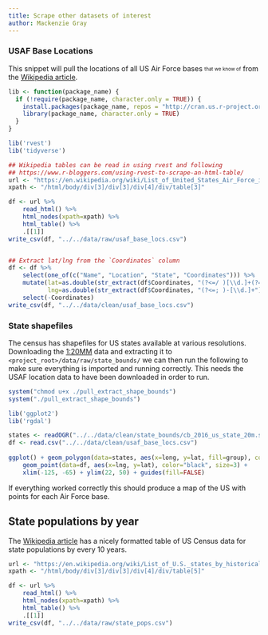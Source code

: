 ```yaml
---
title: Scrape other datasets of interest
author: Mackenzie Gray
---
```


### USAF Base Locations

This snippet will pull the locations of all US Air Force bases <sub><sup>that we know of</sup></sub> from the [Wikipedia article](https://en.wikipedia.org/wiki/List_of_United_States_Air_Force_installations).

```r
lib <- function(package_name) {
  if (!require(package_name, character.only = TRUE)) {
    install.packages(package_name, repos = "http://cran.us.r-project.org")
    library(package_name, character.only = TRUE)
  }
}
```

```r
lib('rvest')
lib('tidyverse')

## Wikipedia tables can be read in using rvest and following
## https://www.r-bloggers.com/using-rvest-to-scrape-an-html-table/
url <- "https://en.wikipedia.org/wiki/List_of_United_States_Air_Force_installations"
xpath <- "/html/body/div[3]/div[3]/div[4]/div/table[3]"

df <- url %>%
    read_html() %>%
    html_nodes(xpath=xpath) %>%
    html_table() %>%
    .[[1]]
write_csv(df, "../../data/raw/usaf_base_locs.csv")


## Extract lat/lng from the `Coordinates` column
df <- df %>%
    select(one_of(c("Name", "Location", "State", "Coordinates"))) %>%
    mutate(lat=as.double(str_extract(df$Coordinates, "(?<=/ )[\\d.]+(?=;)")),
           lng=as.double(str_extract(df$Coordinates, "(?<=; )-[\\d.]+"))) %>%
    select(-Coordinates)
write_csv(df, "../../data/clean/usaf_base_locs.csv")
```

### State shapefiles

The census has shapefiles for US states available at various resolutions. Downloading the [1:20MM](http://www2.census.gov/geo/tiger/GENZ2016/shp/cb_2016_us_state_20m.zip) data and extracting it to `<project_root>/data/raw/state_bounds/` we can then run the following to make sure everything is imported and running correctly. This needs the USAF location data to have been downloaded in order to run. 

```r
system("chmod u+x ./pull_extract_shape_bounds")
system("./pull_extract_shape_bounds")

lib('ggplot2')
lib('rgdal')

states <- readOGR("../../data/clean/state_bounds/cb_2016_us_state_20m.shp", layer="cb_2016_us_state_20m")
df <- read.csv("../../data/clean/usaf_base_locs.csv")
    
ggplot() + geom_polygon(data=states, aes(x=long, y=lat, fill=group), color="black") +
    geom_point(data=df, aes(x=lng, y=lat), color="black", size=3) +
    xlim(-125, -65) + ylim(22, 50) + guides(fill=FALSE)

```

If everything worked correctly this should produce a map of the US with points for each Air Force base.

## State populations by year

The [Wikipedia article](https://en.wikipedia.org/wiki/List_of_U.S._states_by_historical_population) has a nicely formatted table of US Census data for state populations by every 10 years.

```r
url <- "https://en.wikipedia.org/wiki/List_of_U.S._states_by_historical_population" 
xpath <- "/html/body/div[3]/div[3]/div[4]/div/table[5]"

df <- url %>%
    read_html() %>%
    html_nodes(xpath=xpath) %>%
    html_table() %>%
    .[[1]]
write_csv(df, "../../data/raw/state_pops.csv")
```
